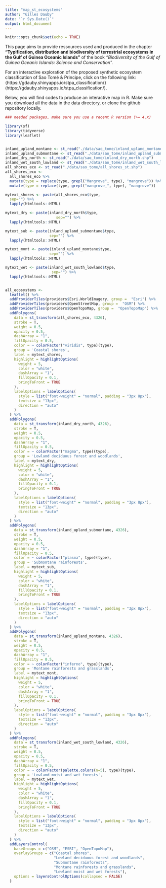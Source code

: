 ```yaml
---
title: "map_st_ecosystems"
author: "Gilles Dauby"
date: "`r Sys.Date()`"
output: html_document
---
```


```r
knitr::opts_chunk$set(echo = TRUE)
```

This page aims to provide ressources used and produced in the chapter __"Typification, distribution and biodiversity of terrestrial ecosystems in the Gulf of Guinea Oceanic Islands"__ of the book *"Biodiversity of the Gulf of Guinea Oceanic Islands: Science and Conservation"*.
   
For an interactive exploration of the proposed synthetic ecosystem classification of Sao Tomé & Principe, click on the following link:
{https://gdauby.shinyapps.io/stpa_classification/}(https://gdauby.shinyapps.io/stpa_classification/).


  
Below, you will find codes to produce an interactive map in R.
Make sure you download all the data in the data directory, or clone the github repository locally.

```r

### needed packages, make sure you use a recent R version (>= 4.x) 

library(sf)
library(tidyverse)
library(leaflet)



```

```r


inland_upland_montane <- st_read("./data/sao_tome/inland_upland_montane.shp")
inland_upland_submontane <- st_read("./data/sao_tome/inland_upland_submontane.shp")
inland_dry_north <- st_read("./data/sao_tome/inland_dry_north.shp")
inland_wet_south_lowland <- st_read("./data/sao_tome/inland_wet_south_lowland.shp")
all_shores_eco <- st_read("./data/sao_tome/all_shores_st.shp")
all_shores_eco <- 
  all_shores_eco %>% 
  mutate(type = replace(type, grepl("Mangrove", type), "mangrove")) %>% 
  mutate(type = replace(type, grepl("mangrove_", type), "mangrove"))

```


```r


mytext_shores <- paste(all_shores_eco$type,
  sep="") %>%
  lapply(htmltools::HTML)

mytext_dry <- paste(inland_dry_north$type,
                       sep="") %>%
  lapply(htmltools::HTML)

mytext_sub <- paste(inland_upland_submontane$type,
                    sep="") %>%
  lapply(htmltools::HTML)

mytext_mont <- paste(inland_upland_montane$type,
                    sep="") %>%
  lapply(htmltools::HTML)

mytext_wet <- paste(inland_wet_south_lowland$type,
                     sep="") %>%
  lapply(htmltools::HTML)


all_ecosystems <-
  leaflet() %>%
  addProviderTiles(providers$Esri.WorldImagery, group =  "Esri") %>%
  addProviderTiles(providers$OpenStreetMap, group =  "OSM") %>%
  addProviderTiles(providers$OpenTopoMap, group =  "OpenTopoMap") %>%
  addPolygons(
    data = st_transform(all_shores_eco, 4326), 
    stroke = T,
    weight = 0.5,
    opacity = 0.5,
    dashArray = "1",
    fillOpacity = 0.5,
    color = ~ colorFactor("viridis", type)(type),
    group = 'Coastal shores',
    label = mytext_shores,
    highlight = highlightOptions(
      weight = 5,
      color = "white",
      dashArray = "1",
      fillOpacity = 0.1,
      bringToFront = TRUE
    ),
    labelOptions = labelOptions( 
      style = list("font-weight" = "normal", padding = "3px 8px"), 
      textsize = "13px", 
      direction = "auto"
    )
  ) %>%
  addPolygons(
    data = st_transform(inland_dry_north, 4326), 
    stroke = T,
    weight = 0.5,
    opacity = 0.5,
    dashArray = "1",
    fillOpacity = 0.5,
    color = ~ colorFactor("magma", type)(type),
    group = 'Lowland deciduous forest and woodlands',
    label = mytext_dry,
    highlight = highlightOptions(
      weight = 5,
      color = "white",
      dashArray = "1",
      fillOpacity = 0.1,
      bringToFront = TRUE
    ),
    labelOptions = labelOptions( 
      style = list("font-weight" = "normal", padding = "3px 8px"), 
      textsize = "13px", 
      direction = "auto"
    )
  ) %>%
  addPolygons(
    data = st_transform(inland_upland_submontane, 4326), 
    stroke = T,
    weight = 0.5,
    opacity = 0.5,
    dashArray = "1",
    fillOpacity = 0.5,
    color = ~ colorFactor("plasma", type)(type),
    group = 'Submontane rainforests',
    label = mytext_sub,
    highlight = highlightOptions(
      weight = 5,
      color = "white",
      dashArray = "1",
      fillOpacity = 0.1,
      bringToFront = TRUE
    ),
    labelOptions = labelOptions( 
      style = list("font-weight" = "normal", padding = "3px 8px"), 
      textsize = "13px", 
      direction = "auto"
    )
  ) %>%
  addPolygons(
    data = st_transform(inland_upland_montane, 4326), 
    stroke = T,
    weight = 0.5,
    opacity = 0.5,
    dashArray = "1",
    fillOpacity = 0.5,
    color = ~ colorFactor("inferno", type)(type),
    group = 'Montane rainforests and grasslands',
    label = mytext_mont,
    highlight = highlightOptions(
      weight = 5,
      color = "white",
      dashArray = "1",
      fillOpacity = 0.1,
      bringToFront = TRUE
    ),
    labelOptions = labelOptions( 
      style = list("font-weight" = "normal", padding = "3px 8px"), 
      textsize = "13px", 
      direction = "auto"
    )
  ) %>%
  addPolygons(
    data = st_transform(inland_wet_south_lowland, 4326), 
    stroke = T,
    weight = 0.5,
    opacity = 0.5,
    dashArray = "1",
    fillOpacity = 0.5,
    color = ~ colorFactor(palette.colors(n=5), type)(type),
    group = 'Lowland moist and wet forests',
    label = mytext_wet,
    highlight = highlightOptions(
      weight = 5,
      color = "white",
      dashArray = "1",
      fillOpacity = 0.1,
      bringToFront = TRUE
    ),
    labelOptions = labelOptions( 
      style = list("font-weight" = "normal", padding = "3px 8px"), 
      textsize = "13px", 
      direction = "auto"
    )
  ) %>% 
  addLayersControl(
    baseGroups = c("OSM", "ESRI", "OpenTopoMap"),
    overlayGroups = c("Coastal shores", 
                      "Lowland deciduous forest and woodlands",
                      "Submontane rainforests", 
                      "Montane rainforests and grasslands",
                      "Lowland moist and wet forests"),
    options = layersControlOptions(collapsed = FALSE)
  )



```





